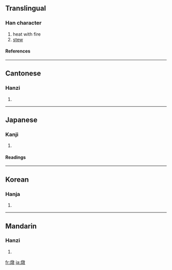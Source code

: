 {{see|炖}}

==Translingual==
===Han character===
{{Han char|rn=86|rad=火|as=12|sn=16|four=9884<sub>0</sub>|canj=火卜木大 (FYDK)}}
# heat with fire
# [[stew]]
====References====
{{Han ref|kx=0682.150|dkj=19403|dj=1094.110|hdz=32236.060|uh=71C9|ud=29129|bh=BF4C|bd=48972}}

----
==Cantonese==
===Hanzi===
{{yue-hanzi|jyut=|y=dan6, deun6}}
# {{defn|Cantonese}}

----
==Japanese==
===Kanji===
{{ja-kanji|grade=|rs=火12}}
# {{defn|Japanese}} 
====Readings====
{{ja-readings|on=[[とん]] (ton)|kun=[[あきらか]] (akiraka)}}

----
==Korean==
===Hanja===
{{ko-hanja|hangeul=돈|eumhun=|rv=don|mr=ton|y=ton}}
# {{defn|Korean}}

----
==Mandarin==
===Hanzi===
{{cmn-hanzi|sim=炖|pin=[[dùn]] ([[dun4]])|wg=tun<sup>4</sup>}}
# {{defn|Mandarin}}

[[fr:燉]]
[[ja:燉]]